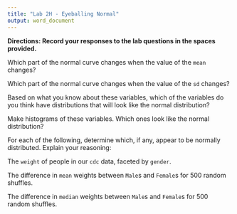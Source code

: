 ```yaml
---
title: "Lab 2H - Eyeballing Normal"
output: word_document
---
```



**Directions: Record your responses to the lab questions in the spaces provided.**

\newline

Which part of the normal curve changes when the value of the `mean` changes?

\newline

\newline

\newline

Which part of the normal curve changes when the value of the `sd` changes?

\newline

\newline

\newline

Based on what you know about these variables, which of the variables do you think have distributions that will look like the normal distribution?

\newline

\newline

\newline

Make histograms of these variables.  Which ones look like the normal distribution?

\newline

\newline

\newline

For each of the following, determine which, if any, appear to be normally distributed. Explain your reasoning:

\newline

\newline

\newline

The `weight` of people in our `cdc` data, faceted by `gender`.

\newline

\newline

\newline

The difference in `mean` weights between `Male`s and `Female`s for 500 random shuffles.

\newline

\newline

\newline

The difference in `median` weights between `Male`s and `Female`s for 500 random shuffles.
